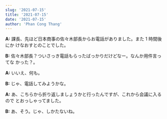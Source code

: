 ```yaml
---
slug: '2021-07-15'
title: '2021-07-15'
date: '2021-07-15'
author: 'Phan Cong Thang'
---
```


**A:** 課長、先ほど日本商事の佐々木部長からお電話がありました。また 1 時間後にか
けなおすとのことでした。

**B:** 佐々木部長？ついさっき電話もらったばっかりだけどなー。なんか用件言ってな
かった？。

**A:** いいえ、何も。

**B:** じゃ、電話してみようかな。

**A:** あ、こちらから折り返しましょうかと行ったんですが、これから会議に入るので
とおっしゃってました。

**B:** あ、そう。じゃ、しかたないね。
